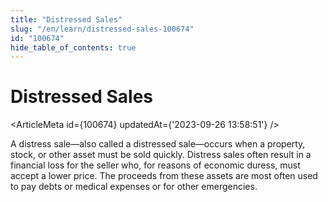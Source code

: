 ```yaml
---
title: "Distressed Sales"
slug: "/en/learn/distressed-sales-100674"
id: "100674"
hide_table_of_contents: true
---
```



# Distressed Sales

<ArticleMeta id={100674} updatedAt={'2023-09-26 13:58:51'} />
<div className='border-solid border-b border-t-0 my-4 border-[var(--ifm-color-gray-300)]' />

A distress sale—also called a distressed sale—occurs when a property, stock, or other asset must be sold quickly. Distress sales often result in a financial loss for the seller who, for reasons of economic duress, must accept a lower price. The proceeds from these assets are most often used to pay debts or medical expenses or for other emergencies.
